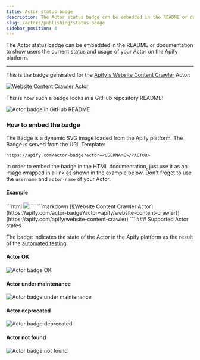 ```yaml
---
title: Actor status badge
description: The Actor status badge can be embedded in the README or documentation to show users the current status and usage of your Actor on the Apify platform.
slug: /actors/publishing/status-badge
sidebar_position: 4
---
```


The Actor status badge can be embedded in the README or documentation to show users the current status and usage of your Actor on the Apify platform.

---

This is the badge generated for the [Apify's Website Content Crawler](https://apify.com/apify/website-content-crawler) Actor:

[![Website Content Crawler Actor](https://apify.com/actor-badge?actor=apify/website-content-crawler)](https://apify.com/apify/website-content-crawler)

This is how such a badge looks in a GitHub repository README:

![Actor badge in GitHub README](images/github-badge-screenshot.png)


### How to embed the badge

The Badge is a dynamic SVG image loaded from the Apify platform. The Badge is served from the URL Template:

```text
https://apify.com/actor-badge?actor=<USERNAME>/<ACTOR>
```

In order to embed the badge in the HTML documentation, just use it as an image wrapped in a link as shown in the example below. Don't froget to use the `username` and `actor-name` of your Actor.

#### Example
<!-- vale off -->
<Tabs>
  <TabItem value="html" label="HTML" default>
    ```html
    <a href="https://apify.com/apify/website-content-crawler">
      <img src="https://apify.com/actor-badge?actor=apify/website-content-crawler">
    </a>
    ```
  </TabItem>
  <TabItem value="markdown" label="Markdown">  
    ```markdown
    [![Website Content Crawler Actor](https://apify.com/actor-badge?actor=apify/website-content-crawler)](https://apify.com/apify/website-content-crawler)
    ```
  </TabItem>
</Tabs>
<!-- vale on -->
### Supported Actor states

The badge indicates the state of the Actor in the Apify platform as the result of the [automated testing](../development/automated_tests.md).

#### Actor OK

![Actor badge OK](./images/actor-badge/ok.svg)

#### Actor under maintenance

![Actor badge under maintenance](./images/actor-badge/under-maintenance.svg)

#### Actor deprecated

![Actor badge deprecated](./images/actor-badge/deprecated.svg)

#### Actor not found

![Actor badge not found](./images/actor-badge/not-found.svg)

